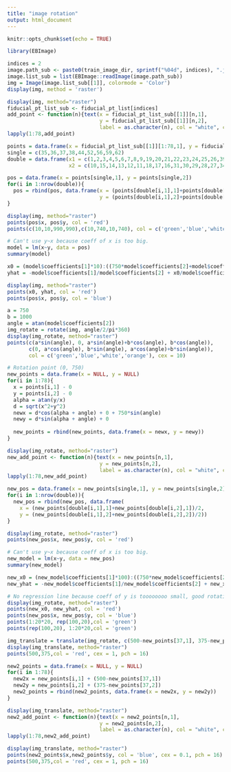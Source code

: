 ```yaml
---
title: "image rotation"
output: html_document
---
```


```r
knitr::opts_chunk$set(echo = TRUE)
```

```r
library(EBImage)
```

```r
indices = 2
image.path_sub <- paste0(train_image_dir, sprintf("%04d", indices), ".jpg")
image.list_sub = list(EBImage::readImage(image.path_sub))
img = Image(image.list_sub[[1]], colormode = 'Color')
display(img, method = 'raster')
```

```r
display(img, method="raster")
fiducial_pt_list_sub <- fiducial_pt_list[indices]
add_point <- function(n){text(x = fiducial_pt_list_sub[[1]][n,1],
                              y = fiducial_pt_list_sub[[1]][n,2],
                              label = as.character(n), col = "white", cex = 0.8)}
lapply(1:78,add_point)

```

```r
points = data.frame(x = fiducial_pt_list_sub[[1]][1:78,1], y = fiducial_pt_list_sub[[1]][1:78,2])
single = c(35,36,37,38,44,52,56,59,62)
double = data.frame(x1 = c(1,2,3,4,5,6,7,8,9,19,20,21,22,23,24,25,26,39,40,41,42,43,50,51,57,58,63),
                    x2 = c(10,15,14,13,12,11,18,17,16,31,30,29,28,27,34,33,32,49,48,47,46,45,54,53,55,60,61))
```

```r
pos = data.frame(x = points[single,1], y = points[single,2])
for(i in 1:nrow(double)){
  pos = rbind(pos, data.frame(x = (points[double[i,1],1]+points[double[i,2],1])/2, 
                              y = (points[double[i,1],2]+points[double[i,2],2])/2))
}
```

```r
display(img, method="raster")
points(pos$x, pos$y, col = 'red')
points(c(10,10,990,990),c(10,740,10,740), col = c('green','blue','white','orange'), cex = 10)
```

```r
# Can't use y~x because coeff of x is too big.
model = lm(x~y, data = pos)
summary(model)
```

```r
x0 = (model$coefficients[1]*10):((750*model$coefficients[2]+model$coefficients[1])*10)/10
yhat = -model$coefficients[1]/model$coefficients[2] + x0/model$coefficients[2]
```

```r
display(img, method="raster")
points(x0, yhat, col = 'red')
points(pos$x, pos$y, col = 'blue')
```

```r
a = 750
b = 1000
angle = atan(model$coefficients[2])
img_rotate = rotate(img, angle/2/pi*360)
display(img_rotate, method="raster")
points(c(a*sin(angle), 0, a*sin(angle)+b*cos(angle), b*cos(angle)),
       c(0, a*cos(angle), b*sin(angle), a*cos(angle)+b*sin(angle)), 
       col = c('green','blue','white','orange'), cex = 10)
```

```r
# Rotation point (0, 750)
new_points = data.frame(x = NULL, y = NULL)
for(i in 1:78){
  x = points[i,1] - 0
  y = points[i,2] - 0
  alpha = atan(y/x)
  d = sqrt(x^2+y^2)
  newx = d*cos(alpha + angle) + 0 + 750*sin(angle)
  newy = d*sin(alpha + angle) + 0
  
  new_points = rbind(new_points, data.frame(x = newx, y = newy))
}
```

```r
display(img_rotate, method="raster")
new_add_point <- function(n){text(x = new_points[n,1],
                              y = new_points[n,2],
                              label = as.character(n), col = "white", cex = 0.8)}
lapply(1:78,new_add_point)
```

```r
new_pos = data.frame(x = new_points[single,1], y = new_points[single,2])
for(i in 1:nrow(double)){
  new_pos = rbind(new_pos, data.frame(
    x = (new_points[double[i,1],1]+new_points[double[i,2],1])/2, 
    y = (new_points[double[i,1],2]+new_points[double[i,2],2])/2))
}
```

```r
display(img_rotate, method="raster")
points(new_pos$x, new_pos$y, col = 'red')
```

```r
# Can't use y~x because coeff of x is too big.
new_model = lm(x~y, data = new_pos)
summary(new_model)
```

```r
new_x0 = (new_model$coefficients[1]*100):((750*new_model$coefficients[2]+new_model$coefficients[1])*100)/100
new_yhat = -new_model$coefficients[1]/new_model$coefficients[2] + new_x0/new_model$coefficients[2]
```

```r
# No regression line because coeff of y is toooooooo small, good rotation!
display(img_rotate, method="raster")
points(new_x0, new_yhat, col = 'red')
points(new_pos$x, new_pos$y, col = 'blue')
points(1:20*20, rep(100,20),col = 'green')
points(rep(100,20), 1:20*20,col = 'green')
```

```r
img_translate = translate(img_rotate, c(500-new_points[37,1], 375-new_points[37,2]))
display(img_translate, method="raster")
points(500,375,col = 'red', cex = 1, pch = 16)
```

```r
new2_points = data.frame(x = NULL, y = NULL)
for(i in 1:78){
  new2x = new_points[i,1] + (500-new_points[37,1])
  new2y = new_points[i,2] + (375-new_points[37,2])
  new2_points = rbind(new2_points, data.frame(x = new2x, y = new2y))
}
```

```r
display(img_translate, method="raster")
new2_add_point <- function(n){text(x = new2_points[n,1],
                              y = new2_points[n,2],
                              label = as.character(n), col = "white", cex = 0.8)}
lapply(1:78,new2_add_point)

```

```r
display(img_translate, method="raster")
points(new2_points$x,new2_points$y, col = 'blue', cex = 0.1, pch = 16)
points(500,375,col = 'red', cex = 1, pch = 16)
```






